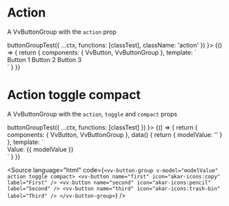 
<Meta title="Components/ButtonGroup/Props/action" component={VvButtonGroup} />

# Action

A VvButtonGroup with the `action` prop

<Canvas>
	<Story
		name="action"
		play={(ctx) =>
			buttonGroupTest({
				...ctx,
				functions: [classTest],
				className: 'action'
			})
		}>
		{() => {
			return {
				components: { VvButton, VvButtonGroup },
				template: `
					<div class="flex flex-col">
						<vv-button-group modifiers="action" class="mt-22">
                            <vv-button>Button 1</vv-button>
                            <vv-button id="btn2">Button 2</vv-button>
                            <vv-button>Button 3</vv-button>
                        </vv-button-group> 
					</div>
                    `
			}
		}}
	</Story>
</Canvas>

# Action toggle compact

A VvButtonGroup with the `action`, `toggle` and `compact` props

<Canvas>
	<Story
		name="action-toggle-compact"
		play={(ctx) =>
			buttonGroupTest({
				...ctx,
				functions: [classTest]
			})
		}>
		{() => {
			return {
				components: { VvButton, VvButtonGroup },
				data() {
					return {
						modelValue: ''
					}
				},
				template: `
					<div class="flex">
						<vv-button-group v-model="modelValue" :modifiers="['action', 'toggle', 'compact']" class="mt-22">
                            <vv-button name="first" icon="akar-icons:copy" label="First" />
                            <vv-button name="second" icon="akar-icons:pencil" label="Second" />
                            <vv-button name="third" icon="akar-icons:trash-bin" label="Third" />
                        </vv-button-group>
						<div class="mt-auto ml-xl">Value: {{ modelValue }}</div>
					</div>
                    `
			}
		}}
	</Story>
</Canvas>

<Source
	language="html"
	code={`<vv-button-group v-model="modelValue" action toggle compact>
	<vv-button name="first" icon="akar-icons:copy" label="First" />
	<vv-button name="second" icon="akar-icons:pencil" label="Second" />
	<vv-button name="third" icon="akar-icons:trash-bin" label="Third" />
</vv-button-group>`}
/>
